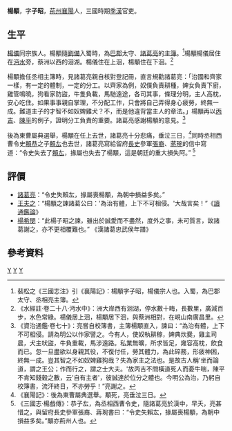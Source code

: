 '''楊顒'''{{BD|？||3世紀？||catIdx=Y}}，字'''子昭'''，[[荊州|荊州]][[襄陽|襄陽]]人，三國時期[[季漢|季漢]]官吏。

==生平==
[[楊儀|楊儀]]同宗族人。楊顒隨[[劉備|劉備]]入蜀時，為[[巴郡|巴郡]]太守、[[諸葛亮|諸葛亮]]的[[主簿|主簿]]。<ref>裴松之《三國志注》引《襄陽記》：楊顒字子昭，楊儀宗人也。入蜀，為巴郡太守、丞相亮主簿。</ref>楊顒楊儀居住在[[沔水|沔水]]旁，蔡洲以西的洄湖。楊儀住在上洄，楊顒住在下洄。<ref>《水經註·卷二十八·沔水中》：洲大岸西有洄湖，停水數十畮，長數里，廣減百步，水色常綠。楊儀居上洄，楊顒居下洄，與蔡洲相對，在峴山南廣昌里。</ref>

楊顒擔任丞相主簿時，見諸葛亮親自核對登記冊，直言規勸諸葛亮：「治國和齊家一樣，有一定的體制，一定的分工。以齊家為例，奴僕負責耕種，婢女負責下廚，雞管鳴曉，狗看家防盜，牛隻負載，馬馳遠途，各司其事，條理分明，主人高枕，安心吃住。如果事事親自掌理，不分配工作，只會將自己弄得身心疲勞，終無一成。難道主子的才智不如奴婢雞犬？不，而是他違背當主人的章法。」楊顒再以[[丙吉|丙吉]]、[[陳平|陳平]]的例子，證明分工負責的重要。諸葛亮感謝楊顒的意見。<ref>《資治通鑑·卷七十》：亮嘗自校簿書，主簿楊顒直入，諫曰：“為治有體，上下不可相侵。請為明公以作家譬之。今有人，使奴執耕稼，婢典炊爨，雞主司晨，犬主吠盜，牛負重載，馬涉遠路。私業無曠，所求皆足，雍容高枕，飲食而已。忽一旦盡欲以身親其役，不復付任，勞其體力，為此碎務，形疲神困，終無一成。豈其智之不如奴婢雞狗哉？失為家主之法也。是故古人稱'坐而論道，謂之王公；作而行之，謂之士大夫。'故丙吉不問橫道死人而憂牛喘，陳平不肯知錢穀之數，云'自有主者'，彼誠達於位分之體也。今明公為治，乃躬自校簿書，流汗終日，不亦勞乎！”亮謝之。</ref>

後為東曹屬典選舉，楊顒在任上去世，諸葛亮十分悲痛，垂泣三日，<ref>《襄陽記》：後為東曹屬典選舉。顒死，亮垂泣三日。</ref>同時丞相西曹令史[[賴恭|賴恭]]之子[[賴厷|賴厷]]也去世，諸葛亮寫給留府[[長史|長史]]參軍[[張裔|張裔]]、[[蔣琬|蔣琬]]的信中寫道：“令史失去了[[賴厷|賴厷]]，掾屬也失去了楊顒，這是朝廷的重大損失阿。” <ref>《三國志·楊戲傳》：恭子厷，為丞相西曹令史，隨諸葛亮於漢中，早夭，亮甚惜之，與留府長史參軍張裔、蔣琬書曰：“令史失賴厷，掾屬喪楊顒，為朝中損益多矣。”顒亦荊州人也。</ref>

==評價==
*[[諸葛亮|諸葛亮]]：“令史失賴厷，掾屬喪楊顒，為朝中損益多矣。”
*[[王夫之|王夫之]]：“楊顒之諫諸葛公曰：'為治有體，上下不可相侵。'大哉言矣！”《[[讀通鑑論|讀通鑑論]]》
*[[楊希閔|楊希閔]]：“此楊子昭之諫，雖出於誠愛而不盡然，度外之事，未可質言，故諸葛謝之，亦不更相覆難也。” 《漢諸葛忠武侯年譜》

==參考資料==
[[Category:楊姓|Y]]
[[Category:蜀漢政治人物|Y]]
[[Category:襄陽人|Y]]